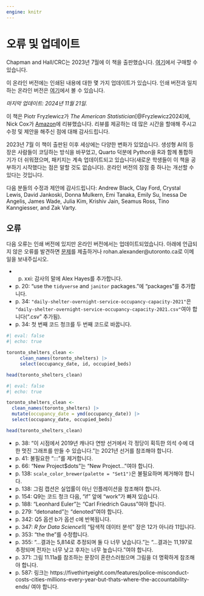 ```yaml
---
engine: knitr
---
```


# 오류 및 업데이트 {.unnumbered}

::: {.callout-note}
Chapman and Hall/CRC는 2023년 7월에 이 책을 출판했습니다. [여기](https://www.routledge.com/Telling-Stories-with-Data-With-Applications-in-R/Alexander/p/book/9781032134772)에서 구매할 수 있습니다.

이 온라인 버전에는 인쇄된 내용에 대한 몇 가지 업데이트가 있습니다. 인쇄 버전과 일치하는 온라인 버전은 [여기](https://rohanalexander.github.io/telling_stories-published/)에서 볼 수 있습니다.
:::

*마지막 업데이트: 2024년 11월 21일.*

이 책은 Piotr Fryzlewicz가 *The American Statistician*[@Fryzlewicz2024]에, Nick Cox가 [Amazon](https://www.amazon.com/gp/customer-reviews/R3S602G9RUDOF/ref=cm_cr_dp_d_rvw_ttl?ie=UTF8&ASIN=1032134771)에 리뷰했습니다. 리뷰를 제공하는 데 많은 시간을 할애해 주시고 수정 및 제안을 해주신 점에 대해 감사드립니다.

2023년 7월 이 책이 출판된 이후 세상에는 다양한 변화가 있었습니다. 생성형 AI의 등장은 사람들이 코딩하는 방식을 바꾸었고, Quarto 덕분에 Python을 R과 함께 통합하기가 더 쉬워졌으며, 패키지는 계속 업데이트되고 있습니다(새로운 학생들이 이 책을 공부하기 시작했다는 점은 말할 것도 없습니다). 온라인 버전의 장점 중 하나는 개선할 수 있다는 것입니다.

다음 분들의 수정과 제안에 감사드립니다:
Andrew Black,
Clay Ford,
Crystal Lewis,
David Jankoski,
Donna Mulkern,
Emi Tanaka,
Emily Su,
Inessa De Angelis,
James Wade,
Julia Kim,
Krishiv Jain,
Seamus Ross,
Tino Kanngiesser, and
Zak Varty.

## 오류

다음 오류는 인쇄 버전에 있지만 온라인 버전에서는 업데이트되었습니다. 아래에 언급되지 않은 오류를 발견하면 [문제](https://github.com/RohanAlexander/telling_stories/issues)를 제출하거나 rohan.alexander@utoronto.ca로 이메일을 보내주십시오.


- p. xxi: 감사의 말에 Alex Hayes를 추가합니다.
- p. 20: "use the `tidyverse` and `janitor` packages."에 "packages"를 추가합니다.
- p. 34: `"daily-shelter-overnight-service-occupancy-capacity-2021"`은 `"daily-shelter-overnight-service-occupancy-capacity-2021.csv"`여야 합니다(".csv" 추가됨).
- p. 34: 첫 번째 코드 청크를 두 번째 코드로 바꿉니다.

```r
#| eval: false
#| echo: true

toronto_shelters_clean <-
     clean_names(toronto_shelters) |>
     select(occupancy_date, id, occupied_beds)

head(toronto_shelters_clean)
```

```r
#| eval: false
#| echo: true

toronto_shelters_clean <-
  clean_names(toronto_shelters) |>
  mutate(occupancy_date = ymd(occupancy_date)) |>
  select(occupancy_date, occupied_beds)

head(toronto_shelters_clean)
```

- p. 38: "이 시점에서 2019년 캐나다 연방 선거에서 각 정당이 획득한 의석 수에 대한 멋진 그래프를 만들 수 있습니다."는 2021년 선거를 참조해야 합니다.
- p. 41: 불필요한 ":::"를 제거합니다.
- p. 66: "New Project$dots"는 "New Project..."여야 합니다.
- p. 138: `scale_color_brewer(palette = "Set1")`은 불필요하며 제거해야 합니다.
- p. 138: 그림 캡션은 실업률이 아닌 인플레이션을 참조해야 합니다.
- p. 154: Q9는 코드 청크 다음, "if" 앞에 "work"가 빠져 있습니다.
- p. 188: "Leonhard Euler"는 "Carl Friedrich Gauss"여야 합니다.
- p. 279: "detonated"는 "denoted"여야 합니다.
- p. 342: Q5 옵션 b가 옵션 c에 반복됩니다.
- p. 347: *R for Data Science*의 "탐색적 데이터 분석" 장은 12가 아니라 11입니다.
- p. 353: "the the"를 수정합니다.
- p. 355: "...결과는 5,814로 추정되며 둘 다 너무 낮습니다."는 "...결과는 11,197로 추정되며 전자는 너무 낮고 후자는 너무 높습니다."여야 합니다.
- p. 371: 그림 11.11a를 참조하는 문장이 혼란스러웠으며 그림을 더 명확하게 참조해야 합니다.
- p. 587: 링크는 https://fivethirtyeight.com/features/police-misconduct-costs-cities-millions-every-year-but-thats-where-the-accountability-ends/ 여야 합니다.
